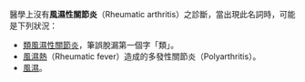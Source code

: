 {{medical}}
醫學上沒有'''風濕性關節炎'''（Rheumatic arthritis）之診斷，當出現此名詞時，可能是下列狀況：
* [[類風濕性關節炎|類風濕性關節炎]]，筆誤脫漏第一個字「類」。
* [[風濕熱|風濕熱]]（Rheumatic fever）造成的多發性關節炎（Polyarthritis）。
* [[風濕|風濕]]。

{{Disambiguation|cat=關節炎}}